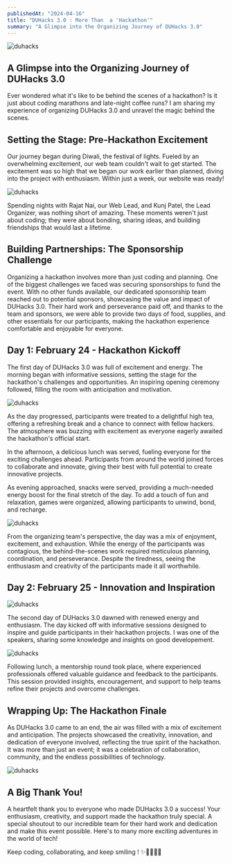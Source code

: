 ```yaml
---
publishedAt: "2024-04-16"
title: "DUHacks 3.0 : More Than  a 'Hackathon'"
summary: "A Glimpse into the Organizing Journey of DUHacks 3.0"
--- 
```


![duhacks](/duhacks/duhacks.jpeg)

## A Glimpse into the Organizing Journey of DUHacks 3.0

Ever wondered what it's like to be behind the scenes of a hackathon? Is it just about coding marathons and late-night coffee runs? I am sharing my experience of organizing DUHacks 3.0 and unravel the magic behind the scenes.

## Setting the Stage: Pre-Hackathon Excitement

Our journey began during Diwali, the festival of lights. Fueled by an overwhelming excitement, our web team couldn't wait to get started. The excitement was so high that we began our work earlier than planned, diving into the project with enthusiasm. Within just a week, our website was ready!

![duhacks](/duhacks/duhacks2.jpeg)

Spending nights with Rajat Nai, our Web Lead, and Kunj Patel, the Lead Organizer, was nothing short of amazing. These moments weren't just about coding; they were about bonding, sharing ideas, and building friendships that would last a lifetime.

## Building Partnerships: The Sponsorship Challenge

Organizing a hackathon involves more than just coding and planning. One of the biggest challenges we faced was securing sponsorships to fund the event. With no other funds available, our dedicated sponsorship team reached out to potential sponsors, showcasing the value and impact of DUHacks 3.0. Their hard work and perseverance paid off, and thanks to the team and sponsors, we were able to provide two days of food, supplies, and other essentials for our participants, making the hackathon experience comfortable and enjoyable for everyone.

## Day 1: February 24 - Hackathon Kickoff

The first day of DUHacks 3.0 was full of excitement and energy. The morning began with informative sessions, setting the stage for the hackathon's challenges and opportunities. An inspiring opening ceremony followed, filling the room with anticipation and motivation.

![duhacks](/duhacks/duhacks3.jpeg)

As the day progressed, participants were treated to a delightful high tea, offering a refreshing break and a chance to connect with fellow hackers. The atmosphere was buzzing with excitement as everyone eagerly awaited the hackathon's official start.

In the afternoon, a delicious lunch was served, fueling everyone for the exciting challenges ahead. Participants from around the world joined forces to collaborate and innovate, giving their best with full potential to create innovative projects.

As evening approached, snacks were served, providing a much-needed energy boost for the final stretch of the day. To add a touch of fun and relaxation, games were organized, allowing participants to unwind, bond, and recharge.

![duhacks](/duhacks/duhacks4.jpg)

From the organizing team's perspective, the day was a mix of enjoyment, excitement, and exhaustion. While the energy of the participants was contagious, the behind-the-scenes work required meticulous planning, coordination, and perseverance. Despite the tiredness, seeing the enthusiasm and creativity of the participants made it all worthwhile.

## Day 2: February 25 - Innovation and Inspiration

![duhacks](/duhacks/duhacks-session.jpeg)

The second day of DUHacks 3.0 dawned with renewed energy and enthusiasm. The day kicked off with informative sessions designed to inspire and guide participants in their hackathon projects. I was one of the speakers, sharing some knowledge and insights on good developement.

![duhacks](/duhacks/duhacks5.jpeg)

Following lunch, a mentorship round took place, where experienced professionals offered valuable guidance and feedback to the participants. This session provided insights, encouragement, and support to help teams refine their projects and overcome challenges.

## Wrapping Up: The Hackathon Finale

As DUHacks 3.0 came to an end, the air was filled with a mix of excitement and anticipation. The projects showcased the creativity, innovation, and dedication of everyone involved, reflecting the true spirit of the hackathon. It was more than just an event; it was a celebration of collaboration, community, and the endless possibilities of technology.

![duhacks](/duhacks/duhacks6.jpg)

## A Big Thank You!

A heartfelt thank you to everyone who made DUHacks 3.0 a success! Your enthusiasm, creativity, and support made the hackathon truly special. A special shoutout to our incredible team for their hard work and dedication and make this event possible. Here's to many more exciting adventures in the world of tech!

Keep coding, collaborating, and keep smiling ! ✨👩‍💻👨‍💻
